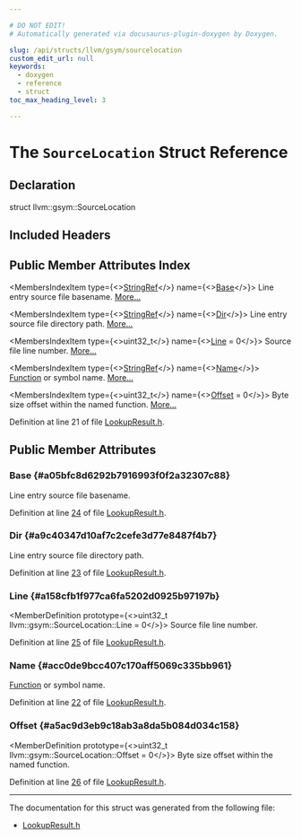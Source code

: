 ```yaml
---

# DO NOT EDIT!
# Automatically generated via docusaurus-plugin-doxygen by Doxygen.

slug: /api/structs/llvm/gsym/sourcelocation
custom_edit_url: null
keywords:
  - doxygen
  - reference
  - struct
toc_max_heading_level: 3

---
```





# The `SourceLocation` Struct Reference

<DoxygenPage pluginConfig={pluginConfig}>



## Declaration

<CodeBlock>struct llvm::gsym::SourceLocation</CodeBlock>

## Included Headers

<IncludesList>
<IncludesListItem
  filePath="llvm/DebugInfo/GSYM/LookupResult.h"
  permalink="/docs/api/files/include/include/llvm/include/llvm/debuginfo/include/llvm/debuginfo/gsym/lookupresult-h"
  isLocal="true" />
</IncludesList>

## Public Member Attributes Index

<MembersIndex>

<MembersIndexItem
  type={<><a href="/docs/api/classes/llvm/stringref">StringRef</a></>}
  name={<><a href="#a05bfc8d6292b7916993f0f2a32307c88">Base</a></>}>
Line entry source file basename. <a href="#a05bfc8d6292b7916993f0f2a32307c88">More...</a>
</MembersIndexItem>

<MembersIndexItem
  type={<><a href="/docs/api/classes/llvm/stringref">StringRef</a></>}
  name={<><a href="#a9c40347d10af7c2cefe3d77e8487f4b7">Dir</a></>}>
Line entry source file directory path. <a href="#a9c40347d10af7c2cefe3d77e8487f4b7">More...</a>
</MembersIndexItem>

<MembersIndexItem
  type={<>uint32&#95;t</>}
  name={<><a href="#a158cfb1f977ca6fa5202d0925b97197b">Line</a> = 0</>}>
Source file line number. <a href="#a158cfb1f977ca6fa5202d0925b97197b">More...</a>
</MembersIndexItem>

<MembersIndexItem
  type={<><a href="/docs/api/classes/llvm/stringref">StringRef</a></>}
  name={<><a href="#acc0de9bcc407c170aff5069c335bb961">Name</a></>}>
<a href="/docs/api/classes/llvm/function">Function</a> or symbol name. <a href="#acc0de9bcc407c170aff5069c335bb961">More...</a>
</MembersIndexItem>

<MembersIndexItem
  type={<>uint32&#95;t</>}
  name={<><a href="#a5ac9d3eb9c18ab3a8da5b084d034c158">Offset</a> = 0</>}>
Byte size offset within the named function. <a href="#a5ac9d3eb9c18ab3a8da5b084d034c158">More...</a>
</MembersIndexItem>

</MembersIndex>


Definition at line 21 of file <a href="/docs/api/files/include/include/llvm/include/llvm/debuginfo/include/llvm/debuginfo/gsym/lookupresult-h">LookupResult.h</a>.

<SectionDefinition>

## Public Member Attributes

### Base {#a05bfc8d6292b7916993f0f2a32307c88}

<MemberDefinition
  prototype="StringRef llvm::gsym::SourceLocation::Base">
Line entry source file basename.

Definition at line <a href="/docs/api/files/include/include/llvm/include/llvm/debuginfo/include/llvm/debuginfo/gsym/lookupresult-h/#l00024">24</a> of file <a href="/docs/api/files/include/include/llvm/include/llvm/debuginfo/include/llvm/debuginfo/gsym/lookupresult-h">LookupResult.h</a>.
</MemberDefinition>

### Dir {#a9c40347d10af7c2cefe3d77e8487f4b7}

<MemberDefinition
  prototype="StringRef llvm::gsym::SourceLocation::Dir">
Line entry source file directory path.

Definition at line <a href="/docs/api/files/include/include/llvm/include/llvm/debuginfo/include/llvm/debuginfo/gsym/lookupresult-h/#l00023">23</a> of file <a href="/docs/api/files/include/include/llvm/include/llvm/debuginfo/include/llvm/debuginfo/gsym/lookupresult-h">LookupResult.h</a>.
</MemberDefinition>

### Line {#a158cfb1f977ca6fa5202d0925b97197b}

<MemberDefinition
  prototype={<>uint32&#95;t llvm::gsym::SourceLocation::Line = 0</>}>
Source file line number.

Definition at line <a href="/docs/api/files/include/include/llvm/include/llvm/debuginfo/include/llvm/debuginfo/gsym/lookupresult-h/#l00025">25</a> of file <a href="/docs/api/files/include/include/llvm/include/llvm/debuginfo/include/llvm/debuginfo/gsym/lookupresult-h">LookupResult.h</a>.
</MemberDefinition>

### Name {#acc0de9bcc407c170aff5069c335bb961}

<MemberDefinition
  prototype="StringRef llvm::gsym::SourceLocation::Name">
<a href="/docs/api/classes/llvm/function">Function</a> or symbol name.

Definition at line <a href="/docs/api/files/include/include/llvm/include/llvm/debuginfo/include/llvm/debuginfo/gsym/lookupresult-h/#l00022">22</a> of file <a href="/docs/api/files/include/include/llvm/include/llvm/debuginfo/include/llvm/debuginfo/gsym/lookupresult-h">LookupResult.h</a>.
</MemberDefinition>

### Offset {#a5ac9d3eb9c18ab3a8da5b084d034c158}

<MemberDefinition
  prototype={<>uint32&#95;t llvm::gsym::SourceLocation::Offset = 0</>}>
Byte size offset within the named function.

Definition at line <a href="/docs/api/files/include/include/llvm/include/llvm/debuginfo/include/llvm/debuginfo/gsym/lookupresult-h/#l00026">26</a> of file <a href="/docs/api/files/include/include/llvm/include/llvm/debuginfo/include/llvm/debuginfo/gsym/lookupresult-h">LookupResult.h</a>.
</MemberDefinition>

</SectionDefinition>

<hr/>

The documentation for this struct was generated from the following file:

<ul>
<li><a href="/docs/api/files/include/include/llvm/include/llvm/debuginfo/include/llvm/debuginfo/gsym/lookupresult-h">LookupResult.h</a></li>
</ul>

</DoxygenPage>
